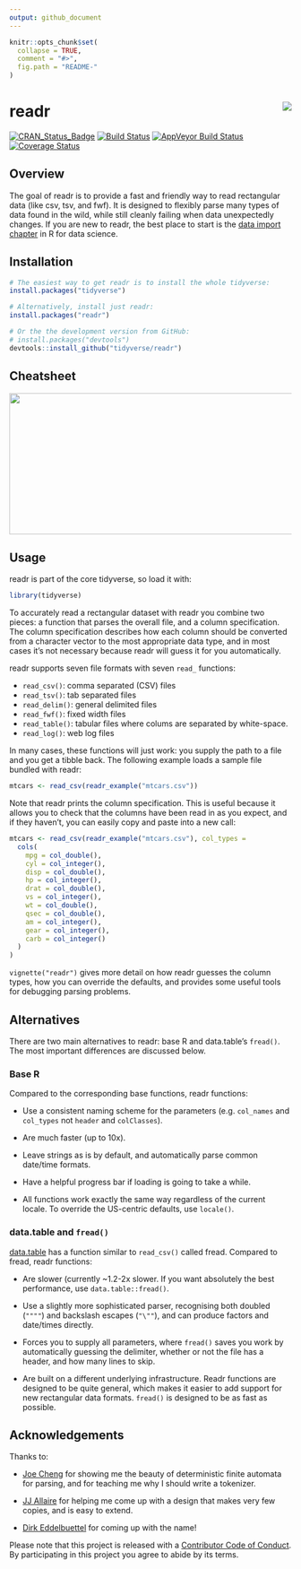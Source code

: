 ```yaml
---
output: github_document
---
```


<!-- README.md is generated from README.Rmd. Please edit that file -->

```r
knitr::opts_chunk$set(
  collapse = TRUE,
  comment = "#>",
  fig.path = "README-"
)
```

# readr <img src="tools/logo.png" align="right" />

[![CRAN_Status_Badge](https://www.r-pkg.org/badges/version/readr)](https://cran.r-project.org/package=readr)
[![Build Status](https://travis-ci.org/tidyverse/readr.svg?branch=master)](https://travis-ci.org/tidyverse/readr)
[![AppVeyor Build Status](https://ci.appveyor.com/api/projects/status/github/tidyverse/readr?branch=master&svg=true)](https://ci.appveyor.com/project/tidyverse/readr)
[![Coverage Status](https://codecov.io/gh/tidyverse/readr/coverage.svg?branch=master)](https://codecov.io/gh/tidyverse/readr?branch=master)

## Overview

The goal of readr is to provide a fast and friendly way to read rectangular data (like csv, tsv, and fwf). It is designed to flexibly parse many types of data found in the wild, while still cleanly failing when data unexpectedly changes. If you are new to readr, the best place to start is the [data import chapter](http://r4ds.had.co.nz/data-import.html) in R for data science.

## Installation

```r
# The easiest way to get readr is to install the whole tidyverse:
install.packages("tidyverse")

# Alternatively, install just readr:
install.packages("readr")

# Or the the development version from GitHub:
# install.packages("devtools")
devtools::install_github("tidyverse/readr")
```

## Cheatsheet

<a href="https://rawgit.com/rstudio/cheatsheets/master/data-import.pdf"><img src="https://raw.githubusercontent.com/rstudio/cheatsheets/master/pngs/thumbnails/data-import-cheatsheet-thumbs.png" width="630" height="252"/></a>  

## Usage

readr is part of the core tidyverse, so load it with:

```r
library(tidyverse)
```

To accurately read a rectangular dataset with readr you combine two pieces: a function that parses the overall file, and a column specification. The column specification describes how each column should be converted from a character vector to the most appropriate data type, and in most cases it's not necessary because readr will guess it for you automatically. 

readr supports seven file formats with seven `read_` functions:

* `read_csv()`: comma separated (CSV) files
* `read_tsv()`: tab separated files
* `read_delim()`: general delimited files
* `read_fwf()`: fixed width files 
* `read_table()`: tabular files where colums are separated by white-space.
* `read_log()`: web log files

In many cases, these functions will just work: you supply the path to a file and you get a tibble back. The following example loads a sample file bundled with readr:

```r
mtcars <- read_csv(readr_example("mtcars.csv"))
```

Note that readr prints the column specification. This is useful because it allows you to check that the columns have been read in as you expect, and if they haven't, you can easily copy and paste into a new call:

```r
mtcars <- read_csv(readr_example("mtcars.csv"), col_types = 
  cols(
    mpg = col_double(),
    cyl = col_integer(),
    disp = col_double(),
    hp = col_integer(),
    drat = col_double(),
    vs = col_integer(),
    wt = col_double(),
    qsec = col_double(),
    am = col_integer(),
    gear = col_integer(),
    carb = col_integer()
  )
)
```

`vignette("readr")` gives more detail on how readr guesses the column types, how you can override the defaults, and provides some useful tools for debugging parsing problems.

## Alternatives

There are two main alternatives to readr: base R and data.table's `fread()`. The most important differences are discussed below.

### Base R

Compared to the corresponding base functions, readr functions:

* Use a consistent naming scheme for the parameters (e.g. `col_names` and 
 `col_types` not `header` and `colClasses`).
 
* Are much faster (up to 10x).

* Leave strings as is by default, and automatically parse common 
  date/time formats.

* Have a helpful progress bar if loading is going to take a while.

* All functions work exactly the same way regardless of the current locale.
  To override the US-centric defaults, use `locale()`.

### data.table and `fread()`

[data.table](https://github.com/Rdatatable/data.table) has a function similar to `read_csv()` called fread. Compared to fread, readr functions:

* Are slower (currently ~1.2-2x slower. If you want absolutely the best 
  performance, use `data.table::fread()`.
  
* Use a slightly more sophisticated parser, recognising both 
  doubled (`""""`) and backslash escapes (`"\""`), and can produce
  factors and date/times directly.
  
* Forces you to supply all parameters, where `fread()` saves you work by
  automatically guessing the delimiter, whether or not the file has a
  header, and how many lines to skip.
  
* Are built on a different underlying infrastructure. Readr functions
  are designed to be quite general, which makes it easier to add 
  support for new rectangular data formats. `fread()` is designed to be 
  as fast as possible.

## Acknowledgements

Thanks to:

* [Joe Cheng](https://github.com/jcheng5) for showing me the beauty of
  deterministic finite automata for parsing, and for teaching me why I 
  should write a tokenizer.
  
* [JJ Allaire](https://github.com/jjallaire) for helping me come up with a
  design that makes very few copies, and is easy to extend.
  
* [Dirk Eddelbuettel](http://dirk.eddelbuettel.com) for coming up with the
  name!

Please note that this project is released with a [Contributor Code of Conduct](CONDUCT.md).
By participating in this project you agree to abide by its terms.
